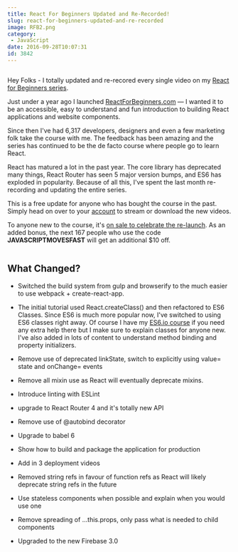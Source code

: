 ```yaml
---
title: React For Beginners Updated and Re-Recorded!
slug: react-for-beginners-updated-and-re-recorded
image: RFB2.png
category:
 - JavaScript
date: 2016-09-28T10:07:31
id: 3842
---
```


<img src="facebook-share.png" alt="" />

Hey Folks - I totally updated and re-recored every single video on my <a href="https://ReactForBeginners.com">React for Beginners series</a>.

Just under a year ago I launched <a href="https://ReactForBeginners.com">ReactForBeginners.com</a> — I wanted it to be an accessible, easy to understand and fun introduction to building React applications and website components.

Since then I've had 6,317 developers, designers and even a few marketing folk take the course with me. The feedback has been amazing and the series has continued to be the de facto course where people go to learn React.

React has matured a lot in the past year. The core library has deprecated many things, React Router has seen 5 major version bumps, and ES6 has exploded in popularity. Because of all this, I've spent the last month re-recording and updating the entire series.

This is a free update for anyone who has bought the course in the past. Simply head on over to your <a href="https://ReactForBeginners.com/account">account</a> to stream or download the new videos.

To anyone new to the course, it's <a href="https://ReactForBeginners.com">on sale to celebrate the re-launch</a>. As an added bonus, the next 167 people who use the code **JAVASCRIPTMOVESFAST** will get an additional $10 off.

<img src="Kl8WO76.gif" alt="" />

<h2>What Changed?</h2>



* Switched the build system from gulp and browserify to the much easier to use webpack + create-react-app.

* The initial tutorial used React.createClass() and then refactored to ES6 Classes. Since ES6 is much more popular now, I've switched to using ES6 classes right away. Of course I have my <a href="https://ES6.io">ES6.io course</a> if you need any extra help there but I make sure to explain classes for anyone new. I've also added in lots of content to understand method binding and property initializers.

* Remove use of deprecated linkState, switch to explicitly using value= state and onChange= events

* Remove all mixin use as React will eventually deprecate mixins.

* Introduce linting with ESLint

* upgrade to React Router 4 and it's totally new API

* Remove use of @autobind decorator

* Upgrade to babel 6

* Show how to build and package the application for production

* Add in 3 deployment videos 

* Removed string refs in favour of function refs as React will likely deprecate string refs in the future

* Use stateless components when possible and explain when you would use one

* Remove spreading of ...this.props, only pass what is needed to child components

* Upgraded to the new Firebase 3.0